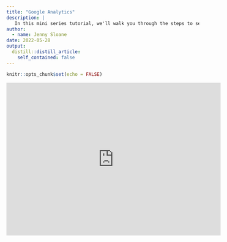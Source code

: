 ```yaml
---
title: "Google Analytics"
description: |
   In this mini series tutorial, we'll walk you through the steps to set up google analytics for your blogdown website. 
author:
  - name: Jenny Sloane
date: 2022-05-28
output:
  distill::distill_article:
    self_contained: false
---
```



```r
knitr::opts_chunk$set(echo = FALSE)
```

<iframe width="560" height="400" src="https://www.youtube.com/embed/l27LNXm5LHA" title="YouTube video player" frameborder="0" allow="accelerometer; autoplay; clipboard-write; encrypted-media; gyroscope; picture-in-picture" allowfullscreen></iframe>

